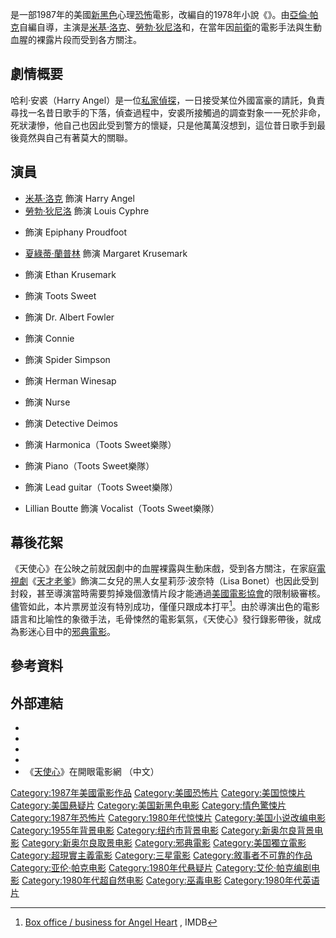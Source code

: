 {{noteTA
|T=zh-hans:天使之心;zh-hk:天使追魂;zh-tw:天使心 (美國電影);
|G1=Show
|1=zh-hans:天使之心;zh-hk:天使追魂;zh-tw:天使心;
|2=zh:考斯比一家; zh-hans:考斯比一家; zh-hant:考斯比一家; zh-tw:天才老爹;
}}
{{Infobox Film
| name = 天使心
| original_name = ''Angel Heart''
| tw_name = 天使心
| hk_name = 天使追魂
| cn_name = 天使之心
| image = AngelHeartPoster.jpg
| caption = 美國海報
| imdb_id = 0092563
| director = [[亞倫·帕克|亞倫·帕克]]
| producer = {{link-en|阿倫·馬歇爾|Alan Marshall (producer)}}<br />{{link-en|埃特奧特·卡斯特納|Elliott Kastner}}
| screenplay = 亞倫·帕克
| based_on =《''{{link-en|Falling Angel|Falling Angel}}''》<br />作者：{{link-en|威廉·喬茲堡|William Hjortsberg}}
| starring = [[米基·洛克|米基·洛克]]<br />[[勞勃·狄尼洛|勞勃·狄尼洛]]<br />{{link-en|莉薩·博內特|Lisa Bonet}}<br />[[夏綠蒂·蘭普林|夏綠蒂·蘭普林]]
| music = [[崔佛·瓊斯|崔佛·瓊斯]]
| cinematography = {{link-en|邁可·薛辛|Michael Seresin}}
| editing = {{link-en|格瑞·漢伯林|Gerry Hambling}}
| studio = {{link-en|Carolco Pictures|Carolco Pictures}}
| distributor = [[三星影業|三星影業]]
| released = {{flagicon|USA}} 1987年3月6日<br />{{flagicon|BHKG}} 1988年11月17日
| runtime = 113分鐘
| country = {{flagicon|USA}} [[美國|美國]]
| language = [[英語|英語]]
| budget = $18,000,000
| gross   =$17,000,000 (美国)
}}
{{作品名稱|name=''Angel Heart''|hk=天使追魂|tw=天使心|cn=天使之心}}是一部1987年的美國[[新黑色|新黑色]]心理[[恐怖電影|恐怖]]電影，改編自{{link-en|威廉·喬茲堡|William Hjortsberg}}的1978年小說《''{{link-en|Falling Angel|Falling Angel}}''》。由[[亞倫·帕克|亞倫·帕克]]自編自導，主演是[[米基·洛克|米基·洛克]]、[[勞勃·狄尼洛|勞勃·狄尼洛]]和{{link-en|莉薩·博內特|Lisa Bonet}}，在當年因[[前衛|前衛]]的電影手法與生動血腥的裸露片段而受到各方關注。

== 劇情概要 ==
哈利·安裘（Harry Angel）是一位[[私家偵探|私家偵探]]，一日接受某位外國富豪的請託，負責尋找一名昔日歌手的下落，偵查過程中，安裘所接觸過的調查對象一一死於非命，死狀淒慘，他自己也因此受到警方的懷疑，只是他萬萬沒想到，這位昔日歌手到最後竟然與自己有著莫大的關聯。

== 演員 ==
*[[米基·洛克|米基·洛克]] 飾演 Harry Angel
*[[勞勃·狄尼洛|勞勃·狄尼洛]] 飾演 Louis Cyphre
*{{link-en|麗莎·波奈|Lisa Bonet}} 飾演 Epiphany Proudfoot
*[[夏綠蒂·蘭普林|夏綠蒂·蘭普林]] 飾演 Margaret Krusemark
*{{link-en|Stocker Fontelieu|Stocker Fontelieu}} 飾演 Ethan Krusemark
*{{link-en|布朗尼·麥克海爾|Brownie McGhee}} 飾演 Toots Sweet
*{{link-en|邁克爾·希金斯 (演員)|Michael Higgins (actor)|邁克爾·希金斯}} 飾演 Dr. Albert Fowler
*{{link-en|Elizabeth Whitcraft|Elizabeth Whitcraft}} 飾演 Connie
*{{link-en|Charles Gordone|Charles Gordone}} 飾演 Spider Simpson
*{{link-en|丹恩·佛洛萊克|Dann Florek}} 飾演 Herman Winesap
*{{link-en|凱薩琳·威爾赫特|Kathleen Wilhoite}} 飾演 Nurse
*{{link-en|普魯特·泰勒·文斯|Pruitt Taylor Vince}} 飾演 Detective Deimos
*{{link-en|Sugar Blue|Sugar Blue}} 飾演 Harmonica（Toots Sweet樂隊）
*{{link-en|派托普·帕金斯|Pinetop Perkins}} 飾演 Piano（Toots Sweet樂隊）
*{{link-en|迪肯·約翰·摩爾|Deacon John Moore}} 飾演 Lead guitar（Toots Sweet樂隊）
*Lillian Boutte 飾演 Vocalist（Toots Sweet樂隊）

== 幕後花絮 ==
《天使心》在公映之前就因劇中的血腥裸露與生動床戲，受到各方關注，在家庭[[電視劇|電視劇]]《[[天才老爹|天才老爹]]》飾演二女兒的黑人女星莉莎·波奈特（Lisa Bonet）也因此受到封殺，甚至導演當時需要剪掉幾個激情片段才能通過[[美國電影協會|美國電影協會]]的限制級審核。儘管如此，本片票房並沒有特別成功，僅僅只跟成本打平<ref>[http://www.imdb.com/title/tt0092563/business Box office / business for Angel Heart] {{Wayback|url=http://www.imdb.com/title/tt0092563/business |date=20160316152230 }}, IMDB</ref>。由於導演出色的電影語言和比喻性的象徵手法，毛骨悚然的電影氣氛，《天使心》發行錄影帶後，就成為影迷心目中的[[邪典電影|邪典電影]]。

== 參考資料 ==
<span style="font-size:smaller;"><references /></span>

== 外部連結 ==
* {{imdb title|0092563|天使心}}
* {{Amg movie|2360|天使心}}
* {{rotten-tomatoes|1000959|天使心}}
* {{mojo title|angelheart|天使心}}
* 《[https://web.archive.org/web/20070927192313/http://app.atmovies.com.tw/movie/movie.cfm?action=filmdata&film_id=fWatm0873088 天使心]》在開眼電影網 （中文）
{{艾伦·帕克}}
{{Authority control}}
{{DEFAULTSORT:Angel Heart}}
[[Category:1987年美國電影作品|Category:1987年美國電影作品]]
[[Category:美國恐怖片|Category:美國恐怖片]]
[[Category:美国惊悚片|Category:美国惊悚片]]
[[Category:美国悬疑片|Category:美国悬疑片]]
[[Category:美国新黑色电影|Category:美国新黑色电影]]
[[Category:情色驚悚片|Category:情色驚悚片]]
[[Category:1987年恐怖片|Category:1987年恐怖片]]
[[Category:1980年代惊悚片|Category:1980年代惊悚片]]
[[Category:美国小说改编电影|Category:美国小说改编电影]]
[[Category:1955年背景电影|Category:1955年背景电影]]
[[Category:纽约市背景电影|Category:纽约市背景电影]]
[[Category:新奥尔良背景电影|Category:新奥尔良背景电影]]
[[Category:新奥尔良取景电影|Category:新奥尔良取景电影]]
[[Category:邪典電影|Category:邪典電影]]
[[Category:美国獨立電影|Category:美国獨立電影]]
[[Category:超現實主義電影|Category:超現實主義電影]]
[[Category:三星電影|Category:三星電影]]
[[Category:敘事者不可靠的作品|Category:敘事者不可靠的作品]]
[[Category:亚伦·帕克电影|Category:亚伦·帕克电影]]
[[Category:1980年代悬疑片|Category:1980年代悬疑片]]
[[Category:艾伦·帕克编剧电影|Category:艾伦·帕克编剧电影]]
[[Category:1980年代超自然电影|Category:1980年代超自然电影]]
[[Category:巫毒电影|Category:巫毒电影]]
[[Category:1980年代英语片|Category:1980年代英语片]]